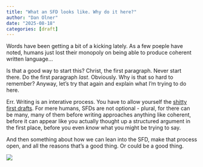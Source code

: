 ```yaml
---
title: "What an SFD looks like. Why do it here?"
author: "Dan Olner"
date: "2025-08-18"
categories: [draft]
---
```


Words have been getting a bit of a kicking lately. As a few poeple have noted, humans just lost their monopoly on being able to produce coherent written language...

Is that a good way to start this? Christ, the first paragraph. Never start there. Do the first paragraph *last*. Obviously. Why is that so hard to remember? Anyway, let's try that again and explain what I'm trying to do here.

Err. Writing is an interative process. You have to allow yourself the [shitty first drafts](https://wrd.as.uky.edu/sites/default/files/1-Shitty%20First%20Drafts.pdf). For mere humans, SFDs are not optional - plural, for there can be many, many of them before writing approaches anything like coherent, before it can appear like you actually thought up a structured argument in the first place, before you even *know* what you might be trying to say.

And then something about how we can lean into the SFD, make that process open, and all the reasons that's a good thing. Or could be a good thing.







![](sfd.png) 


